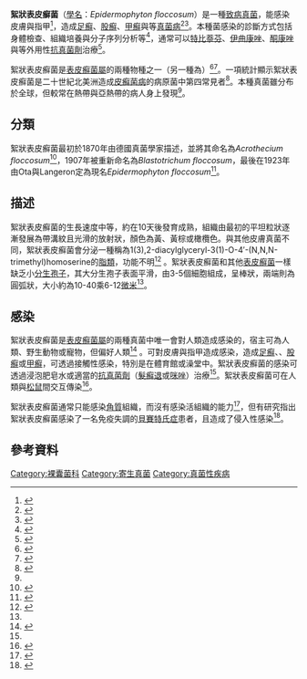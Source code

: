 {{Speciesbox
| name = 絮狀表皮癬菌
| image = Epidermophyton floccosum 01.jpg
| image_width = 240px
| image_caption = 絮狀表皮癬菌
| genus = Epidermophyton
| species = floccosum
| binomial = ''Epidermophyton floccosum''
| binomial_authority = (Harz) Langeron & Miloch.
| synonyms = ''Acrothecium floccosum'' <small>Harz</small><br>
''Blastotrichum floccosum'' <small>(Harz) Berl. & Voglino</small><br>
''Dactylium floccosum'' <small>(Harz) Sartory</small>
}}

'''絮狀表皮癬菌'''（[[學名|學名]]：''Epidermophyton floccosum''）是一種[[致病真菌|致病真菌]]，能感染皮膚與指甲<ref>{{cite web | url = http://www.mycology.adelaide.edu.au/Fungal_Descriptions/Dermatophytes/Epidermophyton/ | title = Epidermophyton floccosum | accessdate = 2010-05-22 | work = Mycology Online | deadurl = yes | archiveurl = https://web.archive.org/web/20100525073140/http://www.mycology.adelaide.edu.au/Fungal_Descriptions/Dermatophytes/Epidermophyton/ | archivedate = 2010-05-25 }}</ref>，造成[[足癬|足癬]]、[[股癬|股癬]]、[[甲癬|甲癬]]與{{link-en|體癬|tinea corporis}}等[[真菌病|真菌病]]<ref name = Rippon1988>{{Cite book|title=Medical mycology : the pathogenic fungi and the pathogenic actinomycetes|url=https://archive.org/details/medicalmycologyp0000ripp|last=Rippon|first=John Willard|date=1988|publisher=W.B. Saunders Co|isbn=978-0721624440|edition= 3rd|location=Philadelphia|oclc=16712232 }}</ref><ref name= Diamond2000>{{Cite book|title=Fungal infections|url=https://archive.org/details/fungalinfections0000unse_e4y0|date=2000|publisher=Current Medicine|others=Diamond, Richard D., 1942-|isbn=978-1573401364|location=Philadelphia|oclc=42862084 }}</ref>。本種菌感染的診斷方式包括身體檢查、組織培養與分子序列分析等<ref name = Liu2011>{{Cite book|title=Molecular detection of human fungal pathogens|last=|first=|publisher=CRC Press|others=Liu, Dongyou.|year=2011|isbn=9781439812419|location=Boca Raton, FL|pages=421–422|oclc=783848203}}</ref>，通常可以[[特比萘芬|特比萘芬]]、[[伊曲康唑|伊曲康唑]]、[[酮康唑|酮康唑]]與{{link-en|伏立康唑|Voriconazole}}等外用性[[抗真菌劑|抗真菌劑]]治療<ref name= Pfaller1998>{{Cite book|title=Reference method for broth dilution antifungal susceptibility testing of conidium-forming filamentous fungi : proposed standard|last=Standards.|first=National Committee for Clinical Laboratory|date=1998|publisher=NCCLS|others=Pfaller, Michael A.|isbn=9781562383558|location=Wayne, Pa.|oclc=244296519}}</ref>。

絮狀表皮癬菌是[[表皮癬菌屬|表皮癬菌屬]]的兩種物種之一（另一種為{{link-sv|斯托克表皮癬菌|Epidermophyton stockdaleae}}）<ref name = Murray2003>{{Cite book|title=Manual of clinical microbiology|url=https://archive.org/details/manualofclinical0002unse|date=2003|publisher=ASM Press|others=Murray, Patrick R., Baron, Ellen Jo., American Society for Microbiology.|isbn=978-1555812553|edition= 8th|location=Washington, D.C.|oclc=50035668 }}</ref><ref name = Kushwaha2000>{{Cite book|title=Biology of dermatophytes and other keratinophilic fungi|last=|first=|date=2000|publisher=Revista Iberoamericana de Micología|others=Kushwaha, Rajendra K. S., Guarro Artigas, Josep.|isbn=978-8460707110|location=Bilbao|pages=17–21, 30–43|oclc=807784068}}</ref>。一項統計顯示絮狀表皮癬菌是二十世紀北美洲造成[[皮癬菌病|皮癬菌病]]的病原菌中第四常見者<ref name = Kane1997>{{Cite book|title=Laboratory handbook of dermatophytes : a clinical guide and laboratory handbook of dermatophytes and other filamentous fungi from skin, hair, and nails|date=1997|publisher=Star Pub|others=Kane, Julius, 1924-|isbn=978-0898631579|location=Belmont, CA|oclc=37116438 }}</ref>。本種真菌雖分布於全球，但較常在熱帶與亞熱帶的病人身上發現<ref name="Rippon1988" />。

==分類==
絮狀表皮癬菌最初於1870年由德國真菌學家{{link-en|卡爾·奧托·哈爾茨|Carl Otto Harz}}描述，並將其命名為''Acrothecium floccosum''<ref>{{cite journal |author=Harz OC. |year=1870 |title=Einige neue Hyphomyceten Berlin's and Wien's nebst Beiträgen zur Systematik derselben |journal= Bulletin de la Société Impériale des Naturalistes de Moscou |volume=44 |pages=87–147 |language=de }}</ref>，1907年被重新命名為''Blastotrichum floccosum''，最後在1923年由Ota與Langeron定為現名''Epidermophyton floccosum''<ref>{{cite journal |author=Ota M, Langeron M. |year=1923 |title=Nouvelle classification des Dermatophytes |journal=Annals of Parasitology |volume=1 |pages=305–306 |language=fr}}</ref>。

==描述==
絮狀表皮癬菌的生長速度中等，約在10天後發育成熟，組織由最初的平坦粒狀逐漸發展為帶溝紋且光滑的放射狀，顏色為黃、黃棕或橄欖色。與其他皮膚真菌不同，絮狀表皮癬菌會分泌一種稱為1(3),2-diacylglyceryl-3(1)-O-4′-(N,N,N-trimethyl)homoserine的[[脂類|脂類]]，功能不明<ref>{{cite journal | doi = 10.1016/0005-2760(79)90239-X | title = An unusual lipid in the human pathogenic fungus Epidermophyton floccosum | journal = Biochimica et Biophysica Acta (BBA) - Lipids and Lipid Metabolism | first1 = T | date = 1979-09-28 | last = Tomiyasu Yamada and Yoshinori Nozawa | volume = 574 | issue = 3 | pages = 433–439 | id =  | url = http://www.sciencedirect.com/science?_ob=ArticleURL&_udi=B6T1X-47G2PG4-60&_user=10&_coverDate=09%2F28%2F1979&_rdoc=1&_fmt=high&_orig=search&_sort=d&_docanchor=&view=c&_searchStrId=1344606088&_rerunOrigin=google&_acct=C000050221&_version=1&_urlVersion=0&_userid=10&md5=81a59da924fe1788a4843a5058f71f71 | accessdate = 2010-05-22 | archive-date = 2019-03-08 | archive-url = https://web.archive.org/web/20190308101154/http://www.sciencedirect.com/science?_ob=ArticleURL&_udi=B6T1X-47G2PG4-60&_user=10&_coverDate=09%2F28%2F1979&_rdoc=1&_fmt=high&_orig=search&_sort=d&_docanchor=&view=c&_searchStrId=1344606088&_rerunOrigin=google&_acct=C000050221&_version=1&_urlVersion=0&_userid=10&md5=81a59da924fe1788a4843a5058f71f71 | dead-url = yes }}</ref> 。絮狀表皮癬菌和其他[[表皮癬菌|表皮癬菌]]一樣缺乏小[[分生孢子|分生孢子]]，其大分生孢子表面平滑，由3-5個細胞組成，呈棒狀，兩端則為圓弧狀，大小約為10-40乘6-12[[微米|微米]]<ref name=Nail />。

==感染==
絮狀表皮癬菌是[[表皮癬菌屬|表皮癬菌屬]]的兩種真菌中唯一會對人類造成感染的，宿主可為人類、野生動物或寵物，但偏好人類<ref name=MSD>{{cite web | url = http://www.msdsonline.com/CustomerSupport/Disease-MSDS/MSDSEpidermophytonFloccosum.aspx | title = Infectious Diseases: ''Epidermophyton floccosum'', ''Microsporum'' spp., ''Trichophyton'' spp. | accessdate = 2010-05-22 | work = MSD Online | deadurl = yes | archiveurl = https://web.archive.org/web/20090718031936/http://www.msdsonline.com/CustomerSupport/Disease-MSDS/MSDSEpidermophytonFloccosum.aspx | archivedate = 2009-07-18 }}</ref> 。可對皮膚與指甲造成感染，造成[[足癬|足癬]]、{{link-en|體癬|tinea corporis}}、[[股癬|股癬]]或[[甲癬|甲癬]]，可透過接觸性感染，特別是在體育館或澡堂中。絮狀表皮癬菌的感染可透過浸泡肥皂水或適當的[[抗真菌劑|抗真菌劑]]（[[髮癬退|髮癬退]]或[[咪唑|咪唑]]）治療<ref name=MSD />。絮狀表皮癬菌可在人類與[[松鼠|松鼠]]間交互傳染<ref>{{cite journal | last1 = Hosseininejad | first1 = M. | last2 = Ebrahimi | first2 = A. | last3 = Hosseini | first3 = F. | title = Isolation of ''Epidermophyton floccosum'' from a Persian squirrel (''Sciurus anomalus'') | journal = Comparative Clinical Pathology | volume = 19 | issue = 2 | pages = 215–216 | year = 2009 | doi = 10.1007/s00580-009-0829-4 | url = http://www.springerlink.com/content/8552251320242u22/ | accessdate = 2010-05-22 }}{{Dead link|date=2020年3月 |bot=InternetArchiveBot |fix-attempted=yes }}</ref>。

絮狀表皮癬菌通常只能感染[[角質|角質]]組織，而沒有感染活組織的能力<ref name=Nail>{{cite web |url=http://qurnail.com/Epidermophyton.html |title=Epidermophyton |accessdate=2010-05-22 |work=QurNail |deadurl=yes |archiveurl=https://web.archive.org/web/20110715140728/http://qurnail.com/Epidermophyton.html |archivedate=2011-07-15 }}</ref>，但有研究指出絮狀表皮癬菌感染了一名免疫失調的[[貝賽特氏症|貝賽特氏症]]患者，且造成了侵入性感染<ref>{{cite journal | last1 = Seddon | first1 = ME | last2 = Thomas | first2 = MG | title = Invasive disease due to Epidermophyton floccosum in an immunocompromised patient with Behçet's syndrome. | journal = Clinical Infectious Diseases | volume = 25 | issue = 1 | pages = 153–4 | year = 1997 | pmid = 9243051 }}</ref>。

==參考資料==
{{portal|真菌}}
{{Reflist|2}}

{{真菌病}}
{{真菌分類}}
{{taxonbar | from = Q149541}}

[[Category:裸囊菌科|Category:裸囊菌科]]
[[Category:寄生真菌|Category:寄生真菌]]
[[Category:真菌性疾病|Category:真菌性疾病]]